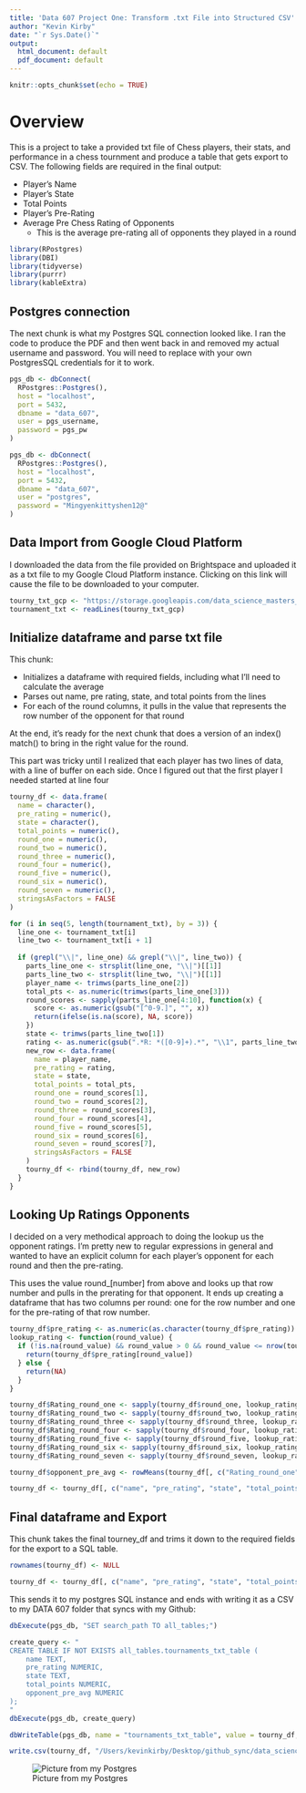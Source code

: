 ```yaml
---
title: 'Data 607 Project One: Transform .txt File into Structured CSV'
author: "Kevin Kirby"
date: "`r Sys.Date()`"
output:
  html_document: default
  pdf_document: default
---
```


```r
knitr::opts_chunk$set(echo = TRUE)
```


# Overview

This is a project to take a provided txt file of Chess players, their stats, and performance in a chess tournment and produce a table that gets export to CSV. The following fields are required in the final output:

* Player’s Name
* Player’s State 
* Total Points
* Player’s Pre-Rating
* Average Pre Chess Rating of Opponents
  * This is the average pre-rating all of opponents they played in a round

```r

library(RPostgres)
library(DBI)
library(tidyverse)
library(purrr)
library(kableExtra)

```


## Postgres connection

The next chunk is what my Postgres SQL connection looked like. I ran the code to produce the PDF and then went back in and removed my actual username and password. You will need to replace with your own PostgresSQL credentials for it to work.

```r

pgs_db <- dbConnect(
  RPostgres::Postgres(),
  host = "localhost",           
  port = 5432,                  
  dbname = "data_607", 
  user = pgs_username,       
  password = pgs_pw     
)
```


```r
pgs_db <- dbConnect(
  RPostgres::Postgres(),
  host = "localhost",           
  port = 5432,                  
  dbname = "data_607", 
  user = "postgres",      
  password = "Mingyenkittyshen12@"     
)
```


## Data Import from Google Cloud Platform

I downloaded the data from the file provided on Brightspace and uploaded it as a txt file to my Google Cloud Platform instance. Clicking on this link will cause the file to be downloaded to your computer.

```r

tourny_txt_gcp <- "https://storage.googleapis.com/data_science_masters_files/2024_fall/data_607_data_management/project_one/tournamentinfo.txt"
tournament_txt <- readLines(tourny_txt_gcp)

```


## Initialize dataframe and parse txt file

This chunk:

* Initializes a dataframe with required fields, including what I'll need to calculate the average
* Parses out name, pre rating, state, and total points from the lines
* For each of the round columns, it pulls in the value that represents the row number of the opponent for that round

At the end, it's ready for the next chunk that does a version of an index() match() to bring in the right value for the round.

This part was tricky until I realized that each player has two lines of data, with a line of buffer on each side. Once I figured out that the first player I needed started at line four

```r

tourny_df <- data.frame(
  name = character(), 
  pre_rating = numeric(), 
  state = character(), 
  total_points = numeric(),
  round_one = numeric(),
  round_two = numeric(),
  round_three = numeric(),
  round_four = numeric(),
  round_five = numeric(),
  round_six = numeric(),
  round_seven = numeric(),
  stringsAsFactors = FALSE
)

for (i in seq(5, length(tournament_txt), by = 3)) {
  line_one <- tournament_txt[i]
  line_two <- tournament_txt[i + 1]
  
  if (grepl("\\|", line_one) && grepl("\\|", line_two)) {
    parts_line_one <- strsplit(line_one, "\\|")[[1]]
    parts_line_two <- strsplit(line_two, "\\|")[[1]]
    player_name <- trimws(parts_line_one[2])
    total_pts <- as.numeric(trimws(parts_line_one[3]))
    round_scores <- sapply(parts_line_one[4:10], function(x) {
      score <- as.numeric(gsub("[^0-9.]", "", x))
      return(ifelse(is.na(score), NA, score))
    })
    state <- trimws(parts_line_two[1])
    rating <- as.numeric(gsub(".*R: *([0-9]+).*", "\\1", parts_line_two[2]))
    new_row <- data.frame(
      name = player_name,
      pre_rating = rating,
      state = state,
      total_points = total_pts,
      round_one = round_scores[1],
      round_two = round_scores[2],
      round_three = round_scores[3],
      round_four = round_scores[4],
      round_five = round_scores[5],
      round_six = round_scores[6],
      round_seven = round_scores[7],
      stringsAsFactors = FALSE
    )
    tourny_df <- rbind(tourny_df, new_row)
  }
}

```


## Looking Up Ratings Opponents

I decided on a very methodical approach to doing the lookup us the opponent ratings. I'm pretty new to regular expressions in general and wanted to have an explicit column for each player's opponent for each round and then the pre-rating.

This uses the value round_[number] from above and looks up that row number and pulls in the prerating for that opponent. It ends up creating a dataframe that has two columns per round: one for the row number and one for the pre-rating of that row number.

```r

tourny_df$pre_rating <- as.numeric(as.character(tourny_df$pre_rating))
lookup_rating <- function(round_value) {
  if (!is.na(round_value) && round_value > 0 && round_value <= nrow(tourny_df)) {
    return(tourny_df$pre_rating[round_value])
  } else {
    return(NA)  
  }
}

tourny_df$Rating_round_one <- sapply(tourny_df$round_one, lookup_rating)
tourny_df$Rating_round_two <- sapply(tourny_df$round_two, lookup_rating)
tourny_df$Rating_round_three <- sapply(tourny_df$round_three, lookup_rating)
tourny_df$Rating_round_four <- sapply(tourny_df$round_four, lookup_rating)
tourny_df$Rating_round_five <- sapply(tourny_df$round_five, lookup_rating)
tourny_df$Rating_round_six <- sapply(tourny_df$round_six, lookup_rating)
tourny_df$Rating_round_seven <- sapply(tourny_df$round_seven, lookup_rating)

tourny_df$opponent_pre_avg <- rowMeans(tourny_df[, c("Rating_round_one", "Rating_round_two", "Rating_round_three", "Rating_round_four", "Rating_round_five", "Rating_round_six", "Rating_round_seven")], na.rm = TRUE)

tourny_df <- tourny_df[, c("name", "pre_rating", "state", "total_points", "opponent_pre_avg")]


```

## Final dataframe and Export

This chunk takes the final tourney_df and trims it down to the required fields for the export to a SQL table.

```r

rownames(tourny_df) <- NULL

tourny_df <- tourny_df[, c("name", "pre_rating", "state", "total_points", "opponent_pre_avg")]

```


This sends it to my postgres SQL instance and ends with writing it as a CSV to my DATA 607 folder that syncs with my Github:

```r

dbExecute(pgs_db, "SET search_path TO all_tables;")

create_query <- "
CREATE TABLE IF NOT EXISTS all_tables.tournaments_txt_table (
    name TEXT,
    pre_rating NUMERIC,
    state TEXT,
    total_points NUMERIC,
    opponent_pre_avg NUMERIC
);
"
dbExecute(pgs_db, create_query)

dbWriteTable(pgs_db, name = "tournaments_txt_table", value = tourny_df, overwrite = TRUE, row.names = FALSE)

write.csv(tourny_df, "/Users/kevinkirby/Desktop/github_sync/data_science_masters_work/2024_Fall/data_607_data_management/project_one/tourny_df.csv", row.names = FALSE)


```

![Picture from my Postgres]("/Users/kevinkirby/Desktop/github_sync/data_science_masters_work/2024_Fall/data_607_data_management/project_one/postgres_table_confirm.png")


